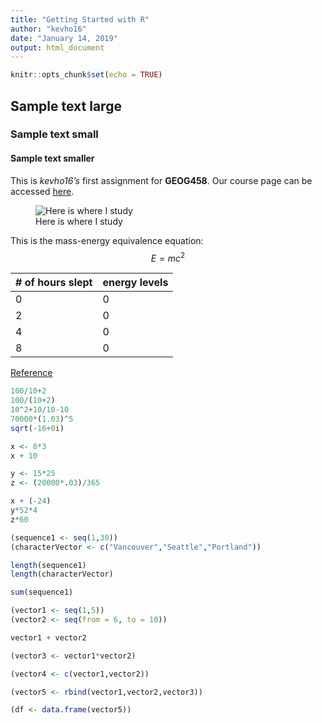 ---
title: "Getting Started with R"
author: "kevho16"
date: "January 14, 2019"
output: html_document
---

```{r setup, include=FALSE}
knitr::opts_chunk$set(echo = TRUE)
```

## Sample text large
### Sample text small
#### Sample text smaller

This is *kevho16's* first assignment for **GEOG458**. Our course page can be accessed [here](https://canvas.uw.edu/courses/1269928).

![Here is where I study](https://s3-us-west-2.amazonaws.com/uw-s3-cdn/wp-content/uploads/sites/98/2014/09/07214435/Signature_Stacked_Purple_Hex.png)

 This is the mass-energy equivalence equation: $$E = mc^{2}$$
 
 # of hours slept | energy levels
 ---------------- | -------------
        0         |       0
        2         |       0
        4         |       0
        8         |       0
[Reference](https://www.flickr.com/photos/dan_dancrazzy/35036077102/)  

```{r}
100/10+2
100/(10+2)
10^2+10/10-10
70000*(1.03)^5
sqrt(-16+0i)

```

```{r}
x <- 8*3
x + 10

y <- 15*25
z <- (20000*.03)/365

x + (-24)
y*52*4
z*60

```

```{r}
(sequence1 <- seq(1,30))
(characterVector <- c("Vancouver","Seattle","Portland"))

length(sequence1)
length(characterVector)

sum(sequence1)

```

```{r}
(vector1 <- seq(1,5))
(vector2 <- seq(from = 6, to = 10))

vector1 + vector2

(vector3 <- vector1*vector2)

(vector4 <- c(vector1,vector2))

(vector5 <- rbind(vector1,vector2,vector3))

(df <- data.frame(vector5))
```